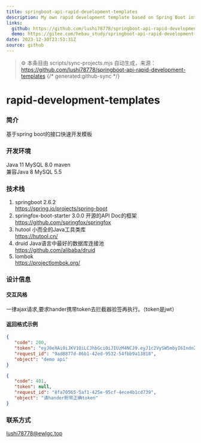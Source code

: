 ```yaml
---
title: springboot-api-rapid-development-templates
description: My own rapid development template based on Spring Boot interface
links:
  github: https://github.com/lushi78778/springboot-api-rapid-development-templates
  demo: https://gitee.com/hebau_study/springboot-api-rapid-development-templates
date: 2023-12-30T23:53:31Z
source: github
---
```


> ⚙️ 本条目由 scripts/sync-projects.mjs 自动生成，来源：https://github.com/lushi78778/springboot-api-rapid-development-templates
{/* generated:github-sync */}

# rapid-development-templates

### 简介
基于spring boot的接口快速开发模板

### 开发环境
Java 11 MySQL 8.0 maven<br />
兼容Java 8 MySQL 5.5 <br />

### 技术栈
1. springboot 2.6.2 <br />
   https://spring.io/projects/spring-boot
2. springfox-boot-starter 3.0.0 开源的API Doc的框架<br />
   https://github.com/springfox/springfox
3. hutool 小而全的Java工具类库 <br />
   https://hutool.cn/
4. druid Java语言中最好的数据库连接池 <br />
   https://github.com/alibaba/druid
5. lombok <br />
   https://projectlombok.org/

    
### 设计信息

#### 交互风格
一律ajax请求,要求hander携带token去拦截器验签再执行。（token是jwt）

#### 返回格式示例

```json
{
   "code": 200,
   "token": "eyJ0eXAiOiJKV1QiLCJhbGciOiJIUzM4NCJ9.eyJ1c2VySW5mbyI6IndnZWh5dGplaHdlcnlydGhyIiwiaWF0IjoxNjQ2MzkwMTczLCJleHAiOjE2NDYzOTA3NzN9.SOKuLQ0NkV2lV3o4ix7v1BJknyuX-OE0cwJ2Rs8sPZVKZ7BDkIkg4qJCXpAWYmgE",
   "request_id": "9ad8877d-86b1-42ed-9532-54fbb9a13818",
   "object": "demo api"
}
```

```json
{
   "code": 401,
   "token": null,
   "request_id": "8fa70565-5af1-425e-95cf-4ece4b1cd739",
   "object": "请hander附带正确token"
}
```

### 联系方式
lushi78778@ewlgc.top
